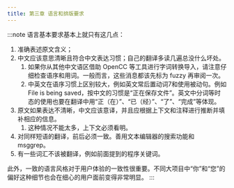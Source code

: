 ```yaml
---
title: 第三章 语言和排版要求
---
```


:::note 
语言基本要求基本上就只有这几点：

1. 准确表述原文含义；
2. 中文应该意思清晰且符合中文表达习惯；自己的翻译多读几遍总没什么坏处。
   1. 如果你从其他中文语区借助 OpenCC 等工具进行字词转换导入，请注意仔细检查语序和用词。一般而言，这些消息都该先标为 fuzzy 再审阅一次。
   2. 中英文在语序习惯上区别较大，例如英文常后置动词7和使用被动句。例如 File is being saved，按中文的习惯是“正在保存文件”。英文中分词等时态的使用也要在翻译中用“正（在）”、“已（经）”、“了”、“完成”等体现。
3. 原文如果表达不清晰，中文应该意译，并且应根据上下文和注释进行推断并填补相应的信息。
   1. 这种情况不能太多，上下文必须看明。
4. 对同样短语的翻译，前后必须一致。善用文本编辑器的搜索功能和 msggrep。
5. 有一些词汇不该被翻译，例如前面提到的程序关键词。

此外，一致的语言风格对于用户体验的一致性很重要。不同大项目中“你”和“您”的偏好这种细节也会在细心的用户面前变得非常明显。
:::


<DocCardList />
